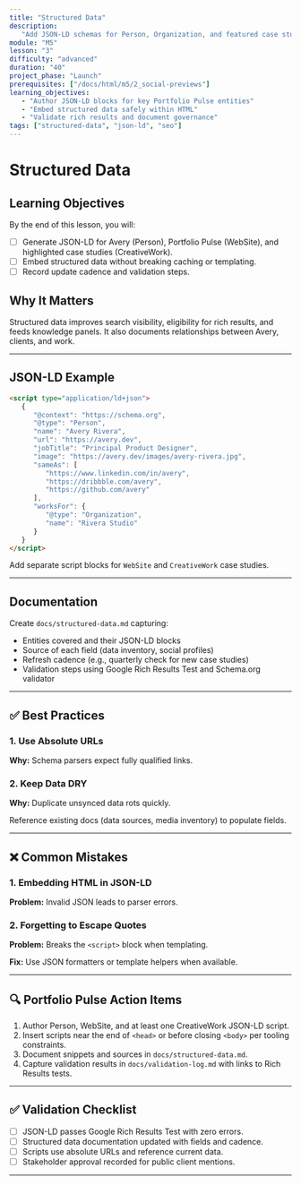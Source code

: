 ```yaml
---
title: "Structured Data"
description:
   "Add JSON-LD schemas for Person, Organization, and featured case studies."
module: "M5"
lesson: "3"
difficulty: "advanced"
duration: "40"
project_phase: "Launch"
prerequisites: ["/docs/html/m5/2_social-previews"]
learning_objectives:
   - "Author JSON-LD blocks for key Portfolio Pulse entities"
   - "Embed structured data safely within HTML"
   - "Validate rich results and document governance"
tags: ["structured-data", "json-ld", "seo"]
---
```


# Structured Data

## Learning Objectives

By the end of this lesson, you will:

-  [ ] Generate JSON-LD for Avery (Person), Portfolio Pulse (WebSite), and
       highlighted case studies (CreativeWork).
-  [ ] Embed structured data without breaking caching or templating.
-  [ ] Record update cadence and validation steps.

## Why It Matters

Structured data improves search visibility, eligibility for rich results, and
feeds knowledge panels. It also documents relationships between Avery, clients,
and work.

---

## JSON-LD Example

```html
<script type="application/ld+json">
   {
      "@context": "https://schema.org",
      "@type": "Person",
      "name": "Avery Rivera",
      "url": "https://avery.dev",
      "jobTitle": "Principal Product Designer",
      "image": "https://avery.dev/images/avery-rivera.jpg",
      "sameAs": [
         "https://www.linkedin.com/in/avery",
         "https://dribbble.com/avery",
         "https://github.com/avery"
      ],
      "worksFor": {
         "@type": "Organization",
         "name": "Rivera Studio"
      }
   }
</script>
```

Add separate script blocks for `WebSite` and `CreativeWork` case studies.

---

## Documentation

Create `docs/structured-data.md` capturing:

-  Entities covered and their JSON-LD blocks
-  Source of each field (data inventory, social profiles)
-  Refresh cadence (e.g., quarterly check for new case studies)
-  Validation steps using Google Rich Results Test and Schema.org validator

---

## ✅ Best Practices

### 1. Use Absolute URLs

**Why:** Schema parsers expect fully qualified links.

### 2. Keep Data DRY

**Why:** Duplicate unsynced data rots quickly.

Reference existing docs (data sources, media inventory) to populate fields.

---

## ❌ Common Mistakes

### 1. Embedding HTML in JSON-LD

**Problem:** Invalid JSON leads to parser errors.

### 2. Forgetting to Escape Quotes

**Problem:** Breaks the `<script>` block when templating.

**Fix:** Use JSON formatters or template helpers when available.

---

## 🔍 Portfolio Pulse Action Items

1. Author Person, WebSite, and at least one CreativeWork JSON-LD script.
2. Insert scripts near the end of `<head>` or before closing `<body>` per
   tooling constraints.
3. Document snippets and sources in `docs/structured-data.md`.
4. Capture validation results in `docs/validation-log.md` with links to Rich
   Results tests.

---

## ✅ Validation Checklist

-  [ ] JSON-LD passes Google Rich Results Test with zero errors.
-  [ ] Structured data documentation updated with fields and cadence.
-  [ ] Scripts use absolute URLs and reference current data.
-  [ ] Stakeholder approval recorded for public client mentions.

---
